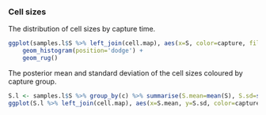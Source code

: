 ### Cell sizes
The distribution of cell sizes by capture time.
```r
ggplot(samples.l$S %>% left_join(cell.map), aes(x=S, color=capture, fill=capture)) +
    geom_histogram(position='dodge') +
    geom_rug()
```
The posterior mean and standard deviation of the cell sizes coloured by capture group.
```r
S.l <- samples.l$S %>% group_by(c) %>% summarise(S.mean=mean(S), S.sd=sd(S))
ggplot(S.l %>% left_join(cell.map), aes(x=S.mean, y=S.sd, color=capture)) + geom_point()
```
